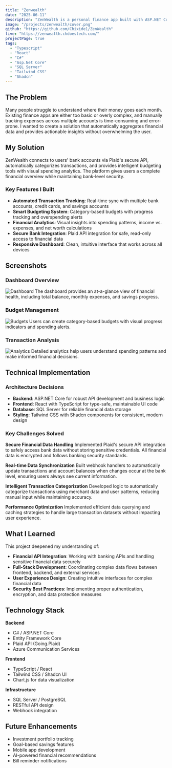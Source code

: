 ```yaml
---
title: "Zenwealth"
date: "2025-06-11"
description: "ZenWealth is a personal finance app built with ASP.NET Core and React. It connects to banks via Plaid to track expenses, manage budgets, and analyze spending. The linked app uses test data, viewable by adding an account with any username and password."
image: "/projects/zenwealth/cover.png"
github: "https://github.com/Chixide1/ZenWealth"
live: "https://zenwealth.ckdoestech.com/"
projectPage: true
tags:
  - "Typescript"
  - "React"
  - "C#"
  - "Asp.Net Core"
  - "SQL Server"
  - "Tailwind CSS"
  - "Shadcn"
---
```


## The Problem
Many people struggle to understand where their money goes each month. Existing finance apps are either too basic or overly complex, and manually tracking expenses across multiple accounts is time-consuming and error-prone. I wanted to create a solution that automatically aggregates financial data and provides actionable insights without overwhelming the user.

## My Solution
ZenWealth connects to users' bank accounts via Plaid's secure API, automatically categorizes transactions, and provides intelligent budgeting tools with visual spending analytics. The platform gives users a complete financial overview while maintaining bank-level security.

### Key Features I Built
- **Automated Transaction Tracking**: Real-time sync with multiple bank accounts, credit cards, and savings accounts
- **Smart Budgeting System**: Category-based budgets with progress tracking and overspending alerts
- **Financial Analytics**: Visual insights into spending patterns, income vs. expenses, and net worth calculations
- **Secure Bank Integration**: Plaid API integration for safe, read-only access to financial data
- **Responsive Dashboard**: Clean, intuitive interface that works across all devices

## Screenshots

### Dashboard Overview
![Dashboard](/projects/zenwealth/Dashboard.png "Main dashboard showing financial overview")
The dashboard provides an at-a-glance view of financial health, including total balance, monthly expenses, and savings progress.

### Budget Management
![Budgets](/projects/zenwealth/Budgets.png "Budget creation and tracking interface")
Users can create category-based budgets with visual progress indicators and spending alerts.

### Transaction Analysis
![Analytics](/projects/zenwealth/Analytics.png "Spending analytics and trends")
Detailed analytics help users understand spending patterns and make informed financial decisions.

## Technical Implementation

### Architecture Decisions
- **Backend**: ASP.NET Core for robust API development and business logic
- **Frontend**: React with TypeScript for type-safe, maintainable UI code
- **Database**: SQL Server for reliable financial data storage
- **Styling**: Tailwind CSS with Shadcn components for consistent, modern design

### Key Challenges Solved

**Secure Financial Data Handling**
Implemented Plaid's secure API integration to safely access bank data without storing sensitive credentials. All financial data is encrypted and follows banking security standards.

**Real-time Data Synchronization**
Built webhook handlers to automatically update transactions and account balances when changes occur at the bank level, ensuring users always see current information.

**Intelligent Transaction Categorization**
Developed logic to automatically categorize transactions using merchant data and user patterns, reducing manual input while maintaining accuracy.

**Performance Optimization**
Implemented efficient data querying and caching strategies to handle large transaction datasets without impacting user experience.

## What I Learned

This project deepened my understanding of:
- **Financial API Integration**: Working with banking APIs and handling sensitive financial data securely
- **Full-Stack Development**: Coordinating complex data flows between frontend, backend, and external services
- **User Experience Design**: Creating intuitive interfaces for complex financial data
- **Security Best Practices**: Implementing proper authentication, encryption, and data protection measures

## Technology Stack

**Backend**
- C# / ASP.NET Core
- Entity Framework Core
- Plaid API (Going.Plaid)
- Azure Communication Services

**Frontend**
- TypeScript / React
- Tailwind CSS / Shadcn UI
- Chart.js for data visualization

**Infrastructure**
- SQL Server / PostgreSQL
- RESTful API design
- Webhook integration

## Future Enhancements

- Investment portfolio tracking
- Goal-based savings features  
- Mobile app development
- AI-powered financial recommendations
- Bill reminder notifications